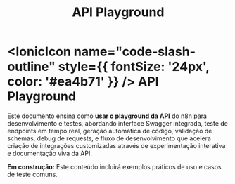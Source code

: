 ﻿---
sidebar_position: 1
title: API Playground
description: Como usar o playground da API n8n para testes e desenvolvimento
keywords: [n8n, api, playground, testes, desenvolvimento, swagger]
---

# <IonicIcon name="code-slash-outline" style={{ fontSize: '24px', color: '#ea4b71' }} /> API Playground

Este documento ensina como **usar o playground da API** do n8n para desenvolvimento e testes, abordando interface Swagger integrada, teste de endpoints em tempo real, geração automática de código, validação de schemas, debug de requests, e fluxo de desenvolvimento que acelera criação de integrações customizadas através de experimentação interativa e documentação viva da API.

**Em construção:** Este conteúdo incluirá exemplos práticos de uso e casos de teste comuns.

